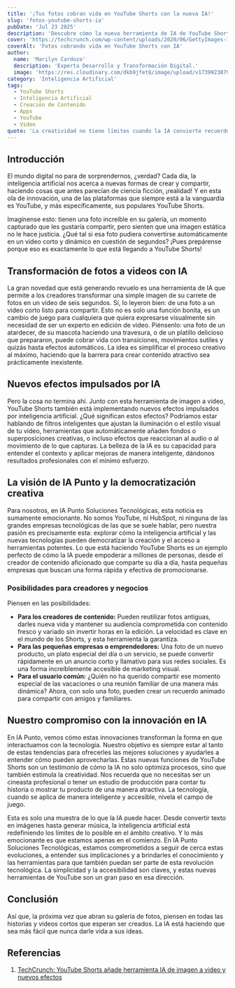 ```yaml
---
title: '¡Tus fotos cobran vida en YouTube Shorts con la nueva IA!'
slug: 'fotos-youtube-shorts-ia'
pubDate: 'Jul 23 2025'
description: 'Descubre cómo la nueva herramienta de IA de YouTube Shorts transforma tus fotos en videos dinámicos de 6 segundos, junto con nuevos efectos impulsados por IA, democratizando la creación de contenido.'
cover: 'https://techcrunch.com/wp-content/uploads/2020/06/GettyImages-1149449083.jpg'
coverAlt: 'Fotos cobrando vida en YouTube Shorts con IA'
author:
  name: 'Marilyn Cardozo'
  description: 'Experta Desarrollo y Transformación Digital.'
  image: 'https://res.cloudinary.com/dkb9jfet8/image/upload/v1739923879/marilyn_s2mi4a.png'
category: 'Inteligencia Artificial'
tags:
  - YouTube Shorts
  - Inteligencia Artificial
  - Creación de Contenido
  - Apps
  - YouTube
  - Video
quote: 'La creatividad no tiene límites cuando la IA convierte recuerdos en historias vivas.'
---
```


<h2 id="introduccion">Introducción</h2>

El mundo digital no para de sorprendernos, ¿verdad? Cada día, la inteligencia artificial nos acerca a nuevas formas de crear y compartir, haciendo cosas que antes parecían de ciencia ficción, ¡realidad! Y en esta ola de innovación, una de las plataformas que siempre está a la vanguardia es YouTube, y más específicamente, sus populares YouTube Shorts.

Imagínense esto: tienen una foto increíble en su galería, un momento capturado que les gustaría compartir, pero sienten que una imagen estática no le hace justicia. ¿Qué tal si esa foto pudiera convertirse automáticamente en un video corto y dinámico en cuestión de segundos? ¡Pues prepárense porque eso es exactamente lo que está llegando a YouTube Shorts!

<h2 id="transformacion-de-fotos-a-videos-con-ia">Transformación de fotos a videos con IA</h2>

La gran novedad que está generando revuelo es una herramienta de IA que permite a los creadores transformar una simple imagen de su carrete de fotos en un video de seis segundos. Sí, lo leyeron bien: de una foto a un video corto listo para compartir. Esto no es solo una función bonita, es un cambio de juego para cualquiera que quiera expresarse visualmente sin necesidad de ser un experto en edición de video. Piénsenlo: una foto de un atardecer, de su mascota haciendo una travesura, o de un platillo delicioso que prepararon, puede cobrar vida con transiciones, movimientos sutiles y quizás hasta efectos automáticos. La idea es simplificar el proceso creativo al máximo, haciendo que la barrera para crear contenido atractivo sea prácticamente inexistente.

<h2 id="nuevos-efectos-impulsados-por-ia">Nuevos efectos impulsados por IA</h2>

Pero la cosa no termina ahí. Junto con esta herramienta de imagen a video, YouTube Shorts también está implementando nuevos efectos impulsados por inteligencia artificial. ¿Qué significan estos efectos? Podríamos estar hablando de filtros inteligentes que ajustan la iluminación o el estilo visual de tu video, herramientas que automáticamente añaden fondos o superposiciones creativas, o incluso efectos que reaccionan al audio o al movimiento de lo que capturas. La belleza de la IA es su capacidad para entender el contexto y aplicar mejoras de manera inteligente, dándonos resultados profesionales con el mínimo esfuerzo.

<h2 id="la-vision-de-ia-punto-y-la-democratizacion-creativa">La visión de IA Punto y la democratización creativa</h2>

Para nosotros, en IA Punto Soluciones Tecnológicas, esta noticia es sumamente emocionante. No somos YouTube, ni HubSpot, ni ninguna de las grandes empresas tecnológicas de las que se suele hablar, pero nuestra pasión es precisamente esta: explorar cómo la inteligencia artificial y las nuevas tecnologías pueden democratizar la creación y el acceso a herramientas potentes. Lo que está haciendo YouTube Shorts es un ejemplo perfecto de cómo la IA puede empoderar a millones de personas, desde el creador de contenido aficionado que comparte su día a día, hasta pequeñas empresas que buscan una forma rápida y efectiva de promocionarse.

<h3 id="posibilidades-para-creadores-y-negocios">Posibilidades para creadores y negocios</h3>

Piensen en las posibilidades:
*   **Para los creadores de contenido:** Pueden reutilizar fotos antiguas, darles nueva vida y mantener su audiencia comprometida con contenido fresco y variado sin invertir horas en la edición. La velocidad es clave en el mundo de los Shorts, y esta herramienta la garantiza.
*   **Para las pequeñas empresas o emprendedores:** Una foto de un nuevo producto, un plato especial del día o un servicio, se puede convertir rápidamente en un anuncio corto y llamativo para sus redes sociales. Es una forma increíblemente accesible de marketing visual.
*   **Para el usuario común:** ¿Quién no ha querido compartir ese momento especial de las vacaciones o una reunión familiar de una manera más dinámica? Ahora, con solo una foto, pueden crear un recuerdo animado para compartir con amigos y familiares.

<h2 id="nuestro-compromiso-con-la-innovacion-en-ia">Nuestro compromiso con la innovación en IA</h2>

En IA Punto, vemos cómo estas innovaciones transforman la forma en que interactuamos con la tecnología. Nuestro objetivo es siempre estar al tanto de estas tendencias para ofrecerles las mejores soluciones y ayudarles a entender cómo pueden aprovecharlas. Estas nuevas funciones de YouTube Shorts son un testimonio de cómo la IA no solo optimiza procesos, sino que también estimula la creatividad. Nos recuerda que no necesitas ser un cineasta profesional o tener un estudio de producción para contar tu historia o mostrar tu producto de una manera atractiva. La tecnología, cuando se aplica de manera inteligente y accesible, nivela el campo de juego.

Esta es solo una muestra de lo que la IA puede hacer. Desde convertir texto en imágenes hasta generar música, la inteligencia artificial está redefiniendo los límites de lo posible en el ámbito creativo. Y lo más emocionante es que estamos apenas en el comienzo. En IA Punto Soluciones Tecnológicas, estamos comprometidos a seguir de cerca estas evoluciones, a entender sus implicaciones y a brindarles el conocimiento y las herramientas para que también puedan ser parte de esta revolución tecnológica. La simplicidad y la accesibilidad son claves, y estas nuevas herramientas de YouTube son un gran paso en esa dirección.

<h2 id="conclusion">Conclusión</h2>

Así que, la próxima vez que abran su galería de fotos, piensen en todas las historias y videos cortos que esperan ser creados. La IA está haciendo que sea más fácil que nunca darle vida a sus ideas.

<h2 id="referencias">Referencias</h2>

1.  <a href="https://techcrunch.com/2025/07/23/youtube-shorts-is-adding-an-image-to-video-ai-tool-new-ai-effects/" target="_blank" rel="noopener noreferrer">TechCrunch: YouTube Shorts añade herramienta IA de imagen a video y nuevos efectos</a>
